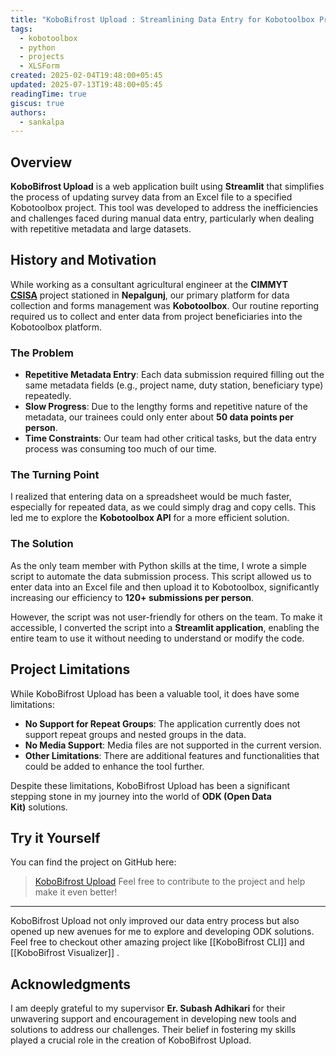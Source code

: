 ```yaml
---
title: "KoboBifrost Upload : Streamlining Data Entry for Kobotoolbox Projects"
tags:
  - kobotoolbox
  - python
  - projects
  - XLSForm
created: 2025-02-04T19:48:00+05:45
updated: 2025-07-13T19:48:00+05:45
readingTime: true
giscus: true
authors:
  - sankalpa
---
```


## Overview

**KoboBifrost Upload** is a web application built using **Streamlit** that simplifies the process of updating survey data from an Excel file to a specified Kobotoolbox project. This tool was developed to address the inefficiencies and challenges faced during manual data entry, particularly when dealing with repetitive metadata and large datasets.

## History and Motivation

While working as a consultant agricultural engineer at the **CIMMYT** [**CSISA**](https://csisa.org/) project stationed in **Nepalgunj**, our primary platform for data collection and forms management was **Kobotoolbox**. Our routine reporting required us to collect and enter data from project beneficiaries into the Kobotoolbox platform.

### The Problem

- **Repetitive Metadata Entry**: Each data submission required filling out the same metadata fields (e.g., project name, duty station, beneficiary type) repeatedly.
- **Slow Progress**: Due to the lengthy forms and repetitive nature of the metadata, our trainees could only enter about **50 data points per person**.
- **Time Constraints**: Our team had other critical tasks, but the data entry process was consuming too much of our time.

### The Turning Point

I realized that entering data on a spreadsheet would be much faster, especially for repeated data, as we could simply drag and copy cells. This led me to explore the **Kobotoolbox API** for a more efficient solution.

### The Solution

As the only team member with Python skills at the time, I wrote a simple script to automate the data submission process. This script allowed us to enter data into an Excel file and then upload it to Kobotoolbox, significantly increasing our efficiency to **120+ submissions per person**.

However, the script was not user-friendly for others on the team. To make it accessible, I converted the script into a **Streamlit application**, enabling the entire team to use it without needing to understand or modify the code.

## Project Limitations

While KoboBifrost Upload has been a valuable tool, it does have some limitations:

- **No Support for Repeat Groups**: The application currently does not support repeat groups and nested groups in the data.
- **No Media Support**: Media files are not supported in the current version.
- **Other Limitations**: There are additional features and functionalities that could be added to enhance the tool further.

Despite these limitations, KoboBifrost Upload has been a significant stepping stone in my journey into the world of **ODK (Open Data Kit)** solutions.

## Try it Yourself

You can find the project on GitHub here: 

> [KoboBifrost Upload](https://github.com/sankalpa-adhikari-sa/kobo-bifrost-upload)
> Feel free to contribute to the project and help make it even better!

---

KoboBifrost Upload not only improved our data entry process but also opened up new avenues for me to explore and developing ODK solutions.
Feel free to checkout other amazing project like [[KoboBifrost CLI]] and [[KoboBifrost Visualizer]] .

## Acknowledgments

I am deeply grateful to my supervisor **Er. Subash Adhikari** for their unwavering support and encouragement in developing new tools and solutions to address our challenges. Their belief in fostering my skills played a crucial role in the creation of KoboBifrost Upload.
